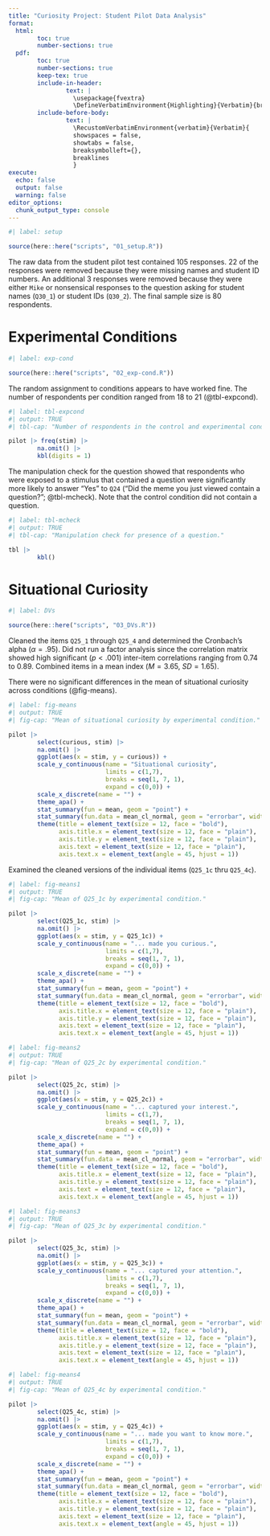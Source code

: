 ```yaml
---
title: "Curiosity Project: Student Pilot Data Analysis"
format: 
  html:
        toc: true
        number-sections: true
  pdf:
        toc: true
        number-sections: true
        keep-tex: true
        include-in-header:
                text: |
                  \usepackage{fvextra}
                  \DefineVerbatimEnvironment{Highlighting}{Verbatim}{breaklines,commandchars=\\\{\}}
        include-before-body: 
                text: |
                  \RecustomVerbatimEnvironment{verbatim}{Verbatim}{
                  showspaces = false,
                  showtabs = false,
                  breaksymbolleft={},
                  breaklines
                  }
execute: 
  echo: false
  output: false
  warning: false
editor_options: 
  chunk_output_type: console
---
```


```r
#| label: setup

source(here::here("scripts", "01_setup.R"))

```

The raw data from the student pilot test contained 105 responses. 22 of the responses were removed because they were missing names and student ID numbers. An additional 3 responses were removed because they were either `Mike` or nonsensical responses to the question asking for student names (`Q30_1`) or student IDs (`Q30_2`). The final sample size is 80 respondents.

# Experimental Conditions

```r
#| label: exp-cond

source(here::here("scripts", "02_exp-cond.R"))

```

The random assignment to conditions appears to have worked fine. The number of respondents per condition ranged from 18 to 21 (@tbl-expcond).

```r
#| label: tbl-expcond
#| output: TRUE
#| tbl-cap: "Number of respondents in the control and experimental conditions."

pilot |> freq(stim) |> 
        na.omit() |> 
        kbl(digits = 1)

```

The manipulation check for the question showed that respondents who were exposed to a stimulus that contained a question were significantly more likely to answer "Yes" to `Q24` ("Did the meme you just viewed contain a question?"; @tbl-mcheck). Note that the control condition did not contain a question.

```r
#| label: tbl-mcheck
#| output: TRUE
#| tbl-cap: "Manipulation check for presence of a question."

tbl |> 
        kbl()

```

# Situational Curiosity

```r
#| label: DVs

source(here::here("scripts", "03_DVs.R"))

```

Cleaned the items `Q25_1` through `Q25_4` and determined the Cronbach's alpha ($\alpha = .95$). Did not run a factor analysis since the correlation matrix showed high significant ($p < .001$) inter-item correlations ranging from $0.74$ to $0.89$. Combined items in a mean index ($M = 3.65$, $SD = 1.65$).

There were no significant differences in the mean of situational curiosity across conditions (@fig-means).

```r
#| label: fig-means
#| output: TRUE
#| fig-cap: "Mean of situational curiosity by experimental condition."

pilot |> 
        select(curious, stim) |> 
        na.omit() |> 
        ggplot(aes(x = stim, y = curious)) +
        scale_y_continuous(name = "Situational curiosity",
                           limits = c(1,7),
                           breaks = seq(1, 7, 1), 
                           expand = c(0,0)) + 
        scale_x_discrete(name = "") +
        theme_apa() +
        stat_summary(fun = mean, geom = "point") +
        stat_summary(fun.data = mean_cl_normal, geom = "errorbar", width = 0.2) +
        theme(title = element_text(size = 12, face = "bold"),
              axis.title.x = element_text(size = 12, face = "plain"),
              axis.title.y = element_text(size = 12, face = "plain"),
              axis.text = element_text(size = 12, face = "plain"),
              axis.text.x = element_text(angle = 45, hjust = 1))

```

Examined the cleaned versions of the individual items (`Q25_1c` thru `Q25_4c`).

```r
#| label: fig-means1
#| output: TRUE
#| fig-cap: "Mean of Q25_1c by experimental condition."

pilot |> 
        select(Q25_1c, stim) |> 
        na.omit() |> 
        ggplot(aes(x = stim, y = Q25_1c)) +
        scale_y_continuous(name = "... made you curious.",
                           limits = c(1,7),
                           breaks = seq(1, 7, 1), 
                           expand = c(0,0)) + 
        scale_x_discrete(name = "") +
        theme_apa() +
        stat_summary(fun = mean, geom = "point") +
        stat_summary(fun.data = mean_cl_normal, geom = "errorbar", width = 0.2) +
        theme(title = element_text(size = 12, face = "bold"),
              axis.title.x = element_text(size = 12, face = "plain"),
              axis.title.y = element_text(size = 12, face = "plain"),
              axis.text = element_text(size = 12, face = "plain"),
              axis.text.x = element_text(angle = 45, hjust = 1))

```

```r
#| label: fig-means2
#| output: TRUE
#| fig-cap: "Mean of Q25_2c by experimental condition."

pilot |> 
        select(Q25_2c, stim) |> 
        na.omit() |> 
        ggplot(aes(x = stim, y = Q25_2c)) +
        scale_y_continuous(name = "... captured your interest.",
                           limits = c(1,7),
                           breaks = seq(1, 7, 1), 
                           expand = c(0,0)) + 
        scale_x_discrete(name = "") +
        theme_apa() +
        stat_summary(fun = mean, geom = "point") +
        stat_summary(fun.data = mean_cl_normal, geom = "errorbar", width = 0.2) +
        theme(title = element_text(size = 12, face = "bold"),
              axis.title.x = element_text(size = 12, face = "plain"),
              axis.title.y = element_text(size = 12, face = "plain"),
              axis.text = element_text(size = 12, face = "plain"),
              axis.text.x = element_text(angle = 45, hjust = 1))

```

```r
#| label: fig-means3
#| output: TRUE
#| fig-cap: "Mean of Q25_3c by experimental condition."

pilot |> 
        select(Q25_3c, stim) |> 
        na.omit() |> 
        ggplot(aes(x = stim, y = Q25_3c)) +
        scale_y_continuous(name = "... captured your attention.",
                           limits = c(1,7),
                           breaks = seq(1, 7, 1), 
                           expand = c(0,0)) + 
        scale_x_discrete(name = "") +
        theme_apa() +
        stat_summary(fun = mean, geom = "point") +
        stat_summary(fun.data = mean_cl_normal, geom = "errorbar", width = 0.2) +
        theme(title = element_text(size = 12, face = "bold"),
              axis.title.x = element_text(size = 12, face = "plain"),
              axis.title.y = element_text(size = 12, face = "plain"),
              axis.text = element_text(size = 12, face = "plain"),
              axis.text.x = element_text(angle = 45, hjust = 1))

```

```r
#| label: fig-means4
#| output: TRUE
#| fig-cap: "Mean of Q25_4c by experimental condition."

pilot |> 
        select(Q25_4c, stim) |> 
        na.omit() |> 
        ggplot(aes(x = stim, y = Q25_4c)) +
        scale_y_continuous(name = "... made you want to know more.",
                           limits = c(1,7),
                           breaks = seq(1, 7, 1), 
                           expand = c(0,0)) + 
        scale_x_discrete(name = "") +
        theme_apa() +
        stat_summary(fun = mean, geom = "point") +
        stat_summary(fun.data = mean_cl_normal, geom = "errorbar", width = 0.2) +
        theme(title = element_text(size = 12, face = "bold"),
              axis.title.x = element_text(size = 12, face = "plain"),
              axis.title.y = element_text(size = 12, face = "plain"),
              axis.text = element_text(size = 12, face = "plain"),
              axis.text.x = element_text(angle = 45, hjust = 1))

```